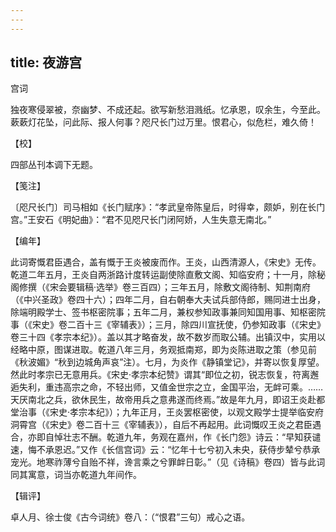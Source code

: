 ```yaml
---
---
---
```

title: 夜游宫
---



宫词





独夜寒侵翠被，奈幽梦、不成还起。欲写新愁泪溅纸。忆承恩，叹余生，今至此。　蔌蔌灯花坠，问此际、报人何事？咫尺长门过万里。恨君心，似危栏，难久倚！

【校】

四部丛刊本调下无题。

【笺注】

〔咫尺长门〕司马相如《长门赋序》：“孝武皇帝陈皇后，时得幸，颇妒，别在长门宫。”王安石《明妃曲》：“君不见咫尺长门闭阿娇，人生失意无南北。”

【编年】

此词寄慨君臣遇合，盖有慨于王炎被废而作。王炎，山西清源人，《宋史》无传。乾道二年五月，王炎自两浙路计度转运副使除直敷文阁、知临安府；十一月，除秘阁修撰（《宋会要辑稿·选举》卷三百四）；三年五月，除敷文阁待制、知荆南府（《中兴圣政》卷四十六）；四年二月，自右朝奉大夫试兵部侍郎，赐同进士出身，除端明殿学士、签书枢密院事；五年二月，兼权参知政事兼同知国用事、知枢密院事（《宋史》卷二百十三《宰辅表》）；三月，除四川宣抚使，仍参知政事（《宋史》卷三十四《孝宗本纪》）。盖以其才略奋发，故不数岁而取公辅。出镇汉中，实用以经略中原，图谋进取。乾道八年三月，务观抵南郑，即为炎陈进取之策（参见前《秋波媚》“秋到边城角声哀”注）。七月，为炎作《静镇堂记》，并寄以恢复厚望。然此时孝宗已无意用兵。《宋史·孝宗本纪赞》谓其“即位之初，锐志恢复，符离邂逅失利，重违高宗之命，不轻出师，又值金世宗之立，金国平治，无衅可乘。……天厌南北之兵，欲休民生，故帝用兵之意弗遂而终焉。”故是年九月，即诏王炎赴都堂治事（《宋史·孝宗本纪》）；九年正月，王炎罢枢密使，以观文殿学士提举临安府洞霄宫（《宋史》卷二百十三《宰辅表》），自后不再起用。此词慨叹王炎之君臣遇合，亦即自悼壮志不酬。乾道九年，务观在嘉州，作《长门怨》诗云：“早知获谴速，悔不承恩迟。”又作《长信宫词》云：“忆年十七兮初入未央，获侍步辇兮恭承宠光。地寒祚薄兮自贻不祥，谗言乘之兮罪衅日彰。”（见《诗稿》卷四）皆与此词同其寓意，词当亦乾道九年间作。

【辑评】

卓人月、徐士俊《古今词统》卷八：（“恨君”三句）戒心之语。